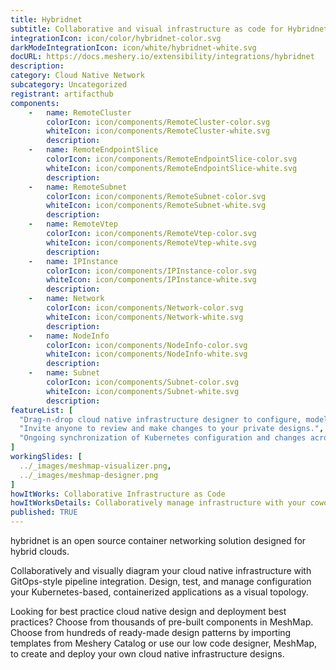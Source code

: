 ```yaml
---
title: Hybridnet
subtitle: Collaborative and visual infrastructure as code for Hybridnet
integrationIcon: icon/color/hybridnet-color.svg
darkModeIntegrationIcon: icon/white/hybridnet-white.svg
docURL: https://docs.meshery.io/extensibility/integrations/hybridnet
description: 
category: Cloud Native Network
subcategory: Uncategorized
registrant: artifacthub
components: 
	-	name: RemoteCluster
		colorIcon: icon/components/RemoteCluster-color.svg
		whiteIcon: icon/components/RemoteCluster-white.svg
		description: 
	-	name: RemoteEndpointSlice
		colorIcon: icon/components/RemoteEndpointSlice-color.svg
		whiteIcon: icon/components/RemoteEndpointSlice-white.svg
		description: 
	-	name: RemoteSubnet
		colorIcon: icon/components/RemoteSubnet-color.svg
		whiteIcon: icon/components/RemoteSubnet-white.svg
		description: 
	-	name: RemoteVtep
		colorIcon: icon/components/RemoteVtep-color.svg
		whiteIcon: icon/components/RemoteVtep-white.svg
		description: 
	-	name: IPInstance
		colorIcon: icon/components/IPInstance-color.svg
		whiteIcon: icon/components/IPInstance-white.svg
		description: 
	-	name: Network
		colorIcon: icon/components/Network-color.svg
		whiteIcon: icon/components/Network-white.svg
		description: 
	-	name: NodeInfo
		colorIcon: icon/components/NodeInfo-color.svg
		whiteIcon: icon/components/NodeInfo-white.svg
		description: 
	-	name: Subnet
		colorIcon: icon/components/Subnet-color.svg
		whiteIcon: icon/components/Subnet-white.svg
		description: 
featureList: [
  "Drag-n-drop cloud native infrastructure designer to configure, model, and deploy your workloads.",
  "Invite anyone to review and make changes to your private designs.",
  "Ongoing synchronization of Kubernetes configuration and changes across any number of clusters."
]
workingSlides: [
  ../_images/meshmap-visualizer.png,
  ../_images/meshmap-designer.png
]
howItWorks: Collaborative Infrastructure as Code
howItWorksDetails: Collaboratively manage infrastructure with your coworkers synchronously sharing the same designs.
published: TRUE
---
```

<p>
hybridnet is an open source container networking solution designed for hybrid clouds.


</p>
<p>
    Collaboratively and visually diagram your cloud native infrastructure with GitOps-style pipeline integration. Design, test, and manage configuration your Kubernetes-based, containerized applications as a visual topology.
</p>
<p>
    Looking for best practice cloud native design and deployment best practices? Choose from thousands of pre-built components in MeshMap. Choose from hundreds of ready-made design patterns by importing templates from Meshery Catalog or use our low code designer, MeshMap, to create and deploy your own cloud native infrastructure designs.
</p>
